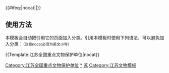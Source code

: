 {{Navbox
|name = 江苏全国重点文物保护单位
|title = [[江苏全国重点文物保护单位列表|江苏省境内的全国重点文物保护单位]]
|titlestyle =
|image =
|style = text-align:left;
|groupstyle = text-align:center;
|state = {{{state<includeonly>|collapsed</includeonly>}}}
|above =

| listclass = hlist
|group1 = [[南京市]]
|list1 = * [[中山陵]]（含[[廖仲恺、何香凝墓]]、[[邓演达墓]]、[[谭延闿墓]]、[[国民革命军阵亡将士公墓]]、[[中山陵附属革命历史图书馆旧址]]）
* [[明孝陵]]（含[[吴良墓]]、[[徐达墓]]、[[李杰墓]]、[[邓愈墓]]、[[常遇春墓]]、[[李文忠墓]]、[[仇成墓]]、[[吴祯墓]]）
* [[南京总统府|太平天国天王府遗址]]
* [[堂子街太平天国壁画]]
* [[雨花台烈士陵园]]
* [[南京城墙]]
* [[栖霞寺舍利塔]]
* [[南朝陵墓石刻|南京南朝陵墓石刻]]
* [[南唐二陵]]
* [[紫金山天文台|国立紫金山天文台旧址]]
* [[中国共产党代表团梅园新村纪念馆|中国共产党代表团办事处旧址]]
* [[浡泥国王墓]]
* [[千佛崖石窟 (南京)|千佛崖石窟]]及[[明征君碑]]
* [[原国民政府旧址]]
* [[南京人化石地点]]
* [[钟山建筑遗址]]
* [[明故宫|明故宫遗址]]
* [[龍江船廠|龙江船厂遗址]]
* [[象山王氏家族墓地]]
* [[瞻园]]
* [[甘熙故居|甘熙宅第]]
* [[中央体育场|中央体育场旧址]]
* [[南京人民大会堂|国民大会堂旧址]]
* [[中央大学旧址]]（含[[梅庵 (南京)|梅庵]]）
* [[金陵大学旧址]]（含[[汇文书院钟楼]]）
* [[金陵女子大学|金陵女子大学旧址]]
* [[侵华日军南京大屠杀遗址纪念碑|侵华日军南京大屠杀死难同胞丛葬地]]
* [[薛城遗址 (南京)|薛城遗址]]
* [[固城遗址]]
* [[大报恩寺 (南京)|大报恩寺遗址]]
* [[上坊孙吴墓]]
* [[仙鹤观六朝墓地]]
* [[七桥瓮]]
* [[蒲塘桥]]
* [[南京朝天宫|朝天宫]]
* [[杨柳村古建筑群]]
* [[阳山碑材]]
* [[金陵刻经处]]
* [[金陵机器制造局|金陵兵工厂遗址]]
* [[南京北站|浦口火车站旧址]]
* [[南京总统府|孙中山临时大总统府及南京国民政府建筑遗存]]
* [[北极阁|北极阁气象台旧址]]
* [[中央陆军军官学校旧址]]
* [[南京励志社建筑群|励志社旧址]]
* [[国民政府中央广播电台旧址]]
* [[国立中央研究院旧址]]
* [[拉贝旧居]]
* [[美国驻中华民国大使馆旧址|美国驻华使馆旧址]]
* [[英国驻中华民国大使馆旧址|英国驻华使馆旧址]]
* [[南京鼓楼]]
* [[马林医院旧址]]
* [[日本驻南京大使馆旧址]]
* [[国立美术陈列馆旧址]]
* [[侵华日军南京利济巷慰安所旧址]]
* [[八路军驻南京办事处旧址]]

|group2 = [[苏州市]]
|list2 = * [[太平天国忠王府]]
* [[云岩寺塔]]（含[[断梁殿]]）
* [[拙政园]]
* [[留园]]
* [[苏州文庙|苏州文庙及石刻]]
* [[保圣寺罗汉塑像]]
* [[玄妙观 (苏州市)|玄妙观三清殿]]
* [[网师园]]
* [[环秀山庄]]
* [[瑞光塔]]
* [[罗汉院双塔|罗汉院双塔及正殿遗址]]
* [[常熟翁氏故居|綵衣堂]]
* [[退思园]]（含[[丽则女学校旧址]]）
* [[宝带桥]]
* [[耦园]]
* [[绰墩遗址]]
* [[沧浪亭]]
* [[崇教兴福寺塔]]
* [[紫金庵罗汉塑像]]
* [[报恩寺塔 (苏州)|报恩寺塔]]
* [[太仓石拱桥]] （包括州桥、金鸡桥、井亭桥、周泾桥、皋桥）
* [[盘门]]
* [[狮子林]]
* [[轩辕宫正殿]]
* [[寂鉴寺石殿]]
* [[赵用贤宅]]
* [[张溥宅第]]
* [[东山古民居]] （包括[[怀荫堂]]、[[明善堂]]、[[凝德堂]]）
* [[艺圃]]
* [[全晋会馆]]
* [[师俭堂]]
* [[曲園|俞樾旧居]]
* [[春在楼]]
* [[柳亚子旧居]]
* [[草鞋山遗址]]
* [[东山村遗址]]
* [[赵陵山遗址]]
* [[黄泗浦遗址]]
* [[太仓海运仓遗址]]
* [[顾炎武墓及故居]]
* [[甲辰巷砖塔]]
* [[思本桥]]
* [[东庙桥]]
* [[聚沙塔]]
* [[万佛石塔]]
* [[开元寺无梁殿]]
* [[玉燕堂]]
* [[秦峰塔]]
* [[慈云寺塔 (吴江)|慈云寺塔]]
* [[浏河天妃宫遗迹]]
* [[蘇州織造署遺址|苏州织造署遗址]]
* [[卫道观前潘宅]]
* [[杨氏宅第]] （包括[[榜眼府]]、[[杨孝子祠]]、[[杨氏南宅]]）
* [[燕园 (常熟)|燕园]]
* [[敬业堂]]
* [[先蚕祠]]
* [[耕乐堂]]
* [[东吴大学旧址]]
* [[天香小筑]]
* [[垂虹断桥]]
* [[常熟言子祠]]

|group3 = [[无锡市]]
|list3 = * [[寄畅园]]
* [[徐霞客故居及晴山堂石刻]]
* [[国山碑]]
* [[薛福成故居|薛福成故居建筑群]]
* [[骆驼墩遗址]]
* [[宜兴窑址]]
* [[鸿山墓群]]
* [[泰伯庙]]和[[泰伯墓|墓]]
* [[惠山镇祠堂]]
* [[東林書院|东林书院]]
* [[昭嗣堂]]
* [[天下第二泉|天下第二泉庭院及石刻]]
* [[阿炳故居]]
* [[荣氏梅园]]
* [[西溪遗址]]
* [[佘城遗址]]
* [[阖闾城遗址]]
* [[大窑路窑群遗址]]
* [[蜀山窑群]]
* [[興國寺塔 (江陰)|兴国寺塔]]
* [[周王庙|周王庙及碑刻]]
* [[适园]]
* [[惠山寺经幢]]
* [[黄山炮台旧址]]
* [[小娄巷|小娄巷建筑群]]
* [[刘氏兄弟故居]]
* [[茂新面粉厂旧址]]
* [[吴汀鹭故居|国民党江阴要塞司令部旧址]]
* [[无锡县商会旧址]]
* [[秦邦宪旧居]]
* [[徐大宗祠|宜兴洑溪徐氏宗祠]]
* [[荡口华氏老义庄]]
* [[江阴蚕种场]]

|group4 = [[扬州市]]
|list4 = * [[何园]]
* -{zh-hans:[[个园]];zh-hant:[[个園]]}-
* [[揚州城遺址|扬州城遗址]]
* [[盂城驿]]
* [[煬帝陵|炀帝陵]]
* [[龙虬庄遗址]]
* [[普哈丁墓]]
* [[五亭桥|莲花桥]]和[[白塔 (扬州)|白塔]]
* [[吴氏宅第]]
* [[扬州大明寺]]
* [[小盘谷]]
* [[高邮当铺]]
* [[朱自清旧居]]
* [[庙山汉墓]]
* [[史可法纪念馆|史可法墓祠]]
* [[汪氏盐商住宅]]
* [[贾氏盐商住宅]]
* [[卢氏盐商住宅]]
* [[逸圃]]
* [[重宁寺|扬州重宁寺]]
* [[汪氏小苑]]
* [[隋炀帝墓]]
* [[西方寺大殿]]
* [[仙鹤寺]]

|group6 = [[常州市]]
|list6 = * [[淹城遗址]]
* [[瞿秋白故居]]
* [[三星村遗址]]
* [[张太雷旧居]]
* [[中华曙猿化石地点]]
* [[金坛土墩墓群]]
* [[近园]]
* [[新四军江南指挥部旧址 (溧阳)|新四军江南指挥部旧址]]
* [[阖闾城遗址]]
* [[唐氏民宅]]

|group5 = [[镇江市]]
|list5 = * [[南朝陵墓石刻|丹阳南朝陵墓石刻]]
* [[焦山碑林]]
* [[镇江英国领事馆旧址]]
* [[昭关石塔]]
* [[城上村遗址]]
* [[葛城遗址]]
* [[镇江古城墙遗址|铁瓮城遗址]]
* [[宋元粮仓遗址]]
* [[春城土墩墓群]]
* [[烟墩山墓地]]
* [[甘露寺 (镇江)|甘露寺铁塔]]
* [[隆昌寺]]

|group7 = [[淮安市]]
|list7 = * [[周恩来故居]]
* [[明祖陵]]
* [[洪泽湖大堤]]
* [[淮安府衙]]
* [[苏皖边区政府|苏皖边区政府旧址]]
* [[泗州城遗址]]
* [[文通塔]]
* [[月塔]]
* [[青莲岗遗址]]
* [[第一山题刻]]
* [[寺墩遗址]]
* [[黄花塘新四军军部旧址]]
* [[淮安中共中央华中分局旧址]]

|group10 = [[南通市]]
|list10 = * [[南通博物苑]]（含[[张謇墓]]）
* [[大生纱厂]]（含[[南通大生第三纺织公司旧址]]）
* [[水绘园]]
* [[青墩遗址]]
* [[南通天宁寺]]
* [[广教寺|广教禅寺]]
* [[如皋公立简易师范学堂旧址]]
* [[韩公馆]]
* [[通崇海泰总商会大楼]]

|group11 = [[泰州市]]
|list11 = * [[天目山遗址]]
* [[泰州城隍庙]]
* [[中国人民解放军海军诞生地纪念馆|人民海军诞生地]]
* [[日涉园]]
* [[学政试院]]
* [[上池斋药店]]
* [[黄桥战斗指挥部旧址]]
* [[蒋庄遗址]]
* [[兴化垛田]]

|group8 = [[徐州市]]
|list8 = * [[漢楚王墓群]]
* [[大墩子遗址 (邳州)|大墩子遗址]]
* [[花厅遗址]]
* [[徐州墓群]]
* [[户部山古建筑群]]
* [[刘林遗址]]
* [[梁王城遗址]]
* [[下邳故城遗址]]

|group9 = [[连云港市]]
|list9 = * [[孔望山摩崖造像]]
* [[将军崖岩画]]
* [[大伊山石棺墓]]
* [[藤花落遗址]]
* [[海清寺塔]]
* [[曲阳城遗址]]
* [[尹湾汉墓]]
* [[东海琅琊郡界域刻石|东连岛东海琅琊郡界域刻石]]
* [[郁林观石刻群]]

|group12 = [[盐城市]]
|list12 = * [[新四军重建军部旧址]]
* [[海春轩塔]] 
* [[新四军盐阜区抗日阵亡将士纪念塔]]

|group13 = [[宿迁市]]
|list13 = * [[龙王庙行宫]]
* [[晓店青墩遗址]]
* [[三庄墓群]] 
* [[顺山集遗址]]
* [[韩井遗址]]
* [[洋河地下酒窖]]

|group14 = 跨省市区
|list14 = * [[京杭大运河|大运河]] （含淮安[[板闸遗址]]）

|belowstyle = text-align:center;
|below = 参见：'''[[江苏省文物保护单位]]'''{{中华人民共和国各省级行政区模板索引|全国重点文物保护单位|仅内地=yes|仅省名=yes}}
}}<includeonly>{{#ifeq:{{{1}}}|nocat||[[Category:江苏全国重点文物保护单位]]}}</includeonly><noinclude>

== 使用方法 ==
本模板会自动把引用它的页面加入分类。引用本模板时使用下列语法，可以避免加入分类：<small>（注意nocat必须为英文小写）</small>
 
<nowiki>{{Template:江苏全国重点文物保护单位|nocat}}</nowiki>

[[Category:江苏全国重点文物保护单位|*]]
[[Category:全国重点文物保护单位模板|苏]]
[[Category:江苏文物模板]]
</noinclude>